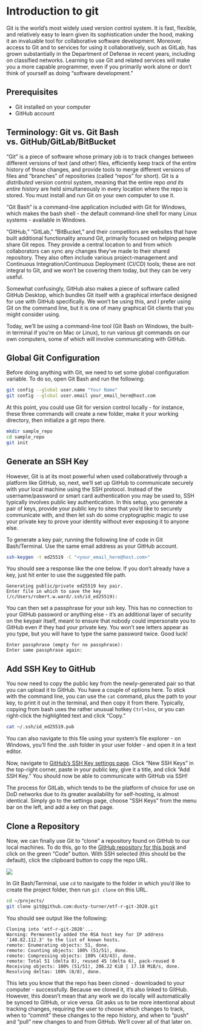 # Introduction to git

Git is the world's most widely used version control system. It is fast, flexible, and relatively easy to learn given its sophistication under the hood, making it an invaluable tool for collaborative software development. Moreover, access to Git and to services for using it collaboratively, such as GitLab, has grown substantially in the Department of Defense in recent years, including on classified networks. Learning to use Git and related services will make you a more capable programmer, even if you primarily work alone or don't think of yourself as doing "software development."

## Prerequisites

* Git installed on your computer
* GitHub account

## Terminology: Git vs. Git Bash vs. GitHub/GitLab/BitBucket

"Git" is a piece of software whose primary job is to track changes between different versions of text (and other) files, efficiently keep track of the entire history of those changes, and provide tools to merge different versions of files and "branches" of repositories (called "repos" for short). Git is a *distributed* version control system, meaning that the entire repo *and its entire history* are held simultaneously in every location where the repo is stored. You must install and run Git on your own computer to use it.

"Git Bash" is a command-line application included with Git for Windows, which makes the bash shell - the default command-line shell for many Linux systems - available in Windows.

"GitHub," "GitLab," "BitBucket," and their competitors are websites that have built additional functionality around Git, primarily focused on helping people share Git repos. They provide a central location to and from which collaborators can sync any changes they've made to their shared repository. They also often include various project-management and Continuous Integration/Continuous Deployment (CI/CD) tools; these are not integral to Git, and we won't be covering them today, but they can be very useful.

Somewhat confusingly, GitHub also makes a piece of software called GitHub Desktop, which bundles Git itself with a graphical interface designed for use with GitHub specifically. We won't be using this, and I prefer using Git on the command line, but it is one of many graphical Git clients that you might consider using.

Today, we'll be using a command-line tool (Git Bash on Windows, the built-in terminal if you're on Mac or Linux), to run various git commands on our own computers, some of which will involve communicating with GitHub.

## Global Git Configuration

Before doing anything with Git, we need to set some global configuration variable. To do so, open Git Bash and run the following:

```bash
git config --global user.name "Your Name"
git config --global user.email your_email_here@host.com
```

At this point, you could use Git for version control locally - for instance, these three commands will create a new folder, make it your working directory, then initialize a git repo there.

```bash
mkdir sample_repo
cd sample_repo
git init
```

## Generate an SSH Key

However, Git is at its most powerful when used collaboratively through a platform like GitHub, so, next, we'll set up GitHub to communicate securely with your local machine using the SSH protocol. Instead of the username/password or smart card authentication you may be used to, SSH typically involves public key authentication. In this setup, you generate a pair of keys, provide your public key to sites that you'd like to securely communicate with, and then let ssh do some cryptographic magic to use your private key to prove your identity without ever exposing it to anyone else.

To generate a key pair, running the following line of code in Git Bash/Terminal. Use the same email address as your GitHub account.

```bash
ssh-keygen -t ed25519 -C "<your_email_here@host.com>"
```

You should see a response like the one below. If you don't already have a key, just hit enter to use the suggested file path.

```
Generating public/private ed25519 key pair.
Enter file in which to save the key (/c/Users/robert.w.ward/.ssh/id_ed25519):
```

You can then set a passphrase for your ssh key. This has no connection to your GitHub password or anything else - it's an additional layer of security on the keypair itself, meant to ensure that nobody could impersonate you to GitHub even if they had your private key. You won't see letters appear as you type, but you will have to type the same password twice. Good luck!

```
Enter passphrase (empty for no passphrase):
Enter same passphrase again:
```

## Add SSH Key to GitHub

You now need to copy the public key from the newly-generated pair so that you can upload it to GitHub. You have a couple of options here. To stick with the command line, you can use the `cat` command, plus the path to your key, to print it out in the terminal, and then copy it from there. Typically, copying from bash uses the rather unusual hotkey `Ctrl+Ins`, or you can right-click the highlighted text and click "Copy."

```bash
cat ~/.ssh/id_ed25519.pub
```

You can also navigate to this file using your system's file explorer - on Windows, you'll find the .ssh folder in your user folder - and open it in a text editor.

Now, navigate to [GitHub's SSH Key settings page](https://github.com/settings/keys). Click "New SSH Keys" in the top-right corner, paste in your public key, give it a title, and click "Add SSH Key." You should now be able to communicate with GitHub via SSH!

The process for GitLab, which tends to be the platform of choice for use on DoD networks due to its greater availability for self-hosting, is almost identical. Simply go to the settings page, choose "SSH Keys" from the menu bar on the left, and add a key on that page.

## Clone a Repository

Now, we can finally use Git to "clone" a repository found on GitHub to our local machines. To do this, go to the [GitHub repository for this book](https://github.com/dusty-turner/etf-r-git-2020) and click on the green "Code" button. With SSH selected (this should be the default), click the clipboard button to copy the repo URL.

![](img/github_menu.png)

In Git Bash/Terminal, use `cd` to navigate to the folder in which you'd like to create the project folder, then run `git clone` on this URL.

```bash
cd ~/projects/
git clone git@github.com:dusty-turner/etf-r-git-2020.git
```

You should see output like the following:

```
Cloning into 'etf-r-git-2020'...
Warning: Permanently added the RSA host key for IP address '140.82.112.3' to the list of known hosts.
remote: Enumerating objects: 51, done.
remote: Counting objects: 100% (51/51), done.
remote: Compressing objects: 100% (43/43), done.
remote: Total 51 (delta 8), reused 45 (delta 6), pack-reused 0
Receiving objects: 100% (51/51), 206.22 KiB | 17.18 MiB/s, done.
Resolving deltas: 100% (8/8), done.
```

This lets you know that the repo has been cloned - downloaded to your computer - successfully. Because we cloned it, it's also linked to GitHub. However, this doesn't mean that any work we do locally will automatically be synced to GitHub, or vice versa. Git asks us to be more intentional about tracking changes, requiring the user to choose which changes to track, when to "commit" these changes to the repo history, and when to "push" and "pull" new changes to and from GitHub. We'll cover all of that later on.



